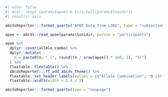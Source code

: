 

```r
#| echo: false
#| eval: !expr (params$apoe) & (!is.null(params$lonidir))
#| results: asis

abcdsReporter:::format_quarto("APOE Data from LONI", type = "subsection")

apoe <- abcds::read_apoe(params$lonidir, person = "participants")

apoe %>%
  dplyr::count(allele_combo) %>%
  dplyr::mutate(
    n = paste0(n, " (", round((n / nrow(apoe)) * 100, 2), "%)")
  ) %>%
  flextable::flextable() %>%
  abcdsReporter:::ft_add_abcds_theme() %>%
  flextable::set_header_labels(values = c("Allele Combination", "N (%)")) %>%
  flextable::width(width = 5.4 / 2)

abcdsReporter:::format_quarto(type = "newpage")

```
